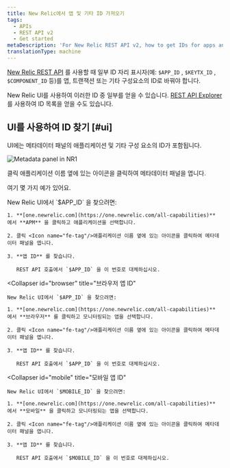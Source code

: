 ```yaml
---
title: New Relic에서 앱 및 기타 ID 가져오기
tags:
  - APIs
  - REST API v2
  - Get started
metaDescription: 'For New Relic REST API v2, how to get IDs for apps and other New Relic-identified components.'
translationType: machine
---
```



[New Relic REST API](/docs/apis/rest-api-v2/getting-started/introduction-new-relic-rest-api-v2) 를 사용할 때 일부 ID 자리 표시자(예: `$APP_ID` , `$KEYTX_ID` , `$COMPONENT_ID` 등)를 앱, 트랜잭션 또는 기타 구성요소의 ID로 바꿔야 합니다.

New Relic UI를 사용하여 이러한 ID 중 일부를 얻을 수 있습니다. [REST API Explorer](/docs/apis/rest-api-v2/get-started/list-application-id-host-id-instance-id) 를 사용하여 ID 목록을 얻을 수도 있습니다.

## UI를 사용하여 ID 찾기 [#ui]

UI에는 메타데이터 패널의 애플리케이션 및 기타 구성 요소의 ID가 포함됩니다.

<img
  title="Metadata panel in NR1"
  alt="Metadata panel in NR1"
  src={img0MetadataPanelInNr1}
/>

<figcaption>
  클릭 <Icon name="fe-info"/>애플리케이션 이름 옆에 있는 아이콘을 클릭하여 메타데이터 패널을 엽니다.
</figcaption>

여기 몇 가지 예가 있어요.

<CollapserGroup>
  <Collapser
    id="apm"
    title="APM: 앱 ID"
  >
    New Relic UI에서 `$APP_ID` 을 찾으려면:

    1. **[one.newrelic.com](https://one.newrelic.com/all-capabilities)** 에서 **APM** 을 클릭하고 애플리케이션을 선택합니다.

    2. 클릭 <Icon name="fe-tag"/>애플리케이션 이름 옆에 있는 아이콘을 클릭하여 메타데이터 패널을 엽니다.

    3. **앱 ID** 를 찾습니다.

       REST API 호출에서 `$APP_ID` 을 이 번호로 대체하십시오.
  </Collapser>

  <Collapser
    id="browser"
    title="브라우저 앱 ID"
  >
    New Relic UI에서 `$APP_ID` 을 찾으려면:

    1. **[one.newrelic.com](https://one.newrelic.com/all-capabilities)** 에서 **브라우저** 를 클릭하고 모니터링되는 앱을 선택합니다.

    2. 클릭 <Icon name="fe-tag"/>애플리케이션 이름 옆에 있는 아이콘을 클릭하여 메타데이터 패널을 엽니다.

    3. **앱 ID** 를 찾습니다.

       REST API 호출에서 `$APP_ID` 을 이 번호로 대체하십시오.
  </Collapser>

  <Collapser
    id="mobile"
    title="모바일 앱 ID"
  >
    New Relic UI에서 `$MOBILE_ID` 을 찾으려면:

    1. **[one.newrelic.com](https://one.newrelic.com/all-capabilities)** 에서 **모바일** 을 클릭하고 모니터링되는 앱을 선택합니다.

    2. 클릭 <Icon name="fe-tag"/>애플리케이션 이름 옆에 있는 아이콘을 클릭하여 메타데이터 패널을 엽니다.

    3. **앱 ID** 를 찾습니다.

       REST API 호출에서 `$MOBILE_ID` 을 이 번호로 대체하십시오.
  </Collapser>
</CollapserGroup>